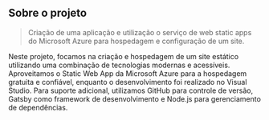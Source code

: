 ## Sobre o projeto

> Criação de uma aplicação e utilização o serviço de web static apps do Microsoft Azure para hospedagem e configuração de um site.

Neste projeto, focamos na criação e hospedagem de um site estático utilizando uma combinação de tecnologias modernas e acessíveis. Aproveitamos o Static Web App da Microsoft Azure para a hospedagem gratuita e confiável, enquanto o desenvolvimento foi realizado no Visual Studio. Para suporte adicional, utilizamos GitHub para controle de versão, Gatsby como framework de desenvolvimento e Node.js para gerenciamento de dependências.

